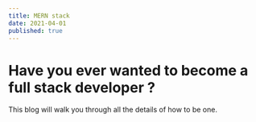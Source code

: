 ```yaml
---
title: MERN stack
date: 2021-04-01
published: true
---
```


# Have you ever wanted to become a full stack developer ?

This blog will walk you through all the details of how to be one.
